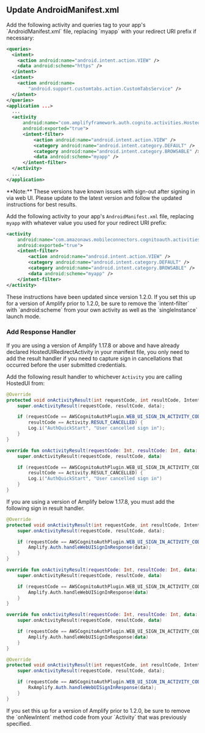 ## Update AndroidManifest.xml

<BlockSwitcher>
<Block name="v1.17.8+">
Add the following activity and queries tag to your app's `AndroidManifest.xml` file, replacing `myapp` with
your redirect URI prefix if necessary:

```xml
<queries>
  <intent>
    <action android:name="android.intent.action.VIEW" />
    <data android:scheme="https" />
  </intent>
  <intent>
    <action android:name=
        "android.support.customtabs.action.CustomTabsService" />
  </intent>
</queries>
<application ...>
  ...
  <activity
      android:name="com.amplifyframework.auth.cognito.activities.HostedUIRedirectActivity"
      android:exported="true">
      <intent-filter>
          <action android:name="android.intent.action.VIEW" />
          <category android:name="android.intent.category.DEFAULT" />
          <category android:name="android.intent.category.BROWSABLE" />
          <data android:scheme="myapp" />
      </intent-filter>
  </activity>
  ...
</application>
```

</Block>
<Block name="v1.17.7 and below">
**Note:** These versions have known issues with sign-out after signing in via web UI.
Please update to the latest version and follow the updated instructions for best results.

Add the following activity to your app's `AndroidManifest.xml` file, replacing `myapp` with
whatever value you used for your redirect URI prefix:

```xml
<activity
    android:name="com.amazonaws.mobileconnectors.cognitoauth.activities.CustomTabsRedirectActivity"
    android:exported="true">
    <intent-filter>
        <action android:name="android.intent.action.VIEW" />
        <category android:name="android.intent.category.DEFAULT" />
        <category android:name="android.intent.category.BROWSABLE" />
        <data android:scheme="myapp" />
    </intent-filter>
</activity>
```

<Callout>
These instructions have been updated since version 1.2.0. If you set this up for a version of Amplify prior to 1.2.0, be sure to remove the `intent-filter` with `android:scheme` from your own activity as well as the `singleInstance` launch mode.
</Callout>

</Block>
</BlockSwitcher>

### Add Response Handler

<Callout>
If you are using a version of Amplify 1.17.8 or above and have already declared HostedUIRedirectActivity in your manifest file, you only need to add the result handler if you need to capture sign in cancellations that occurred before the user submitted credentials.
</Callout>

Add the following result handler to whichever `Activity` you are calling HostedUI from:

<BlockSwitcher>
<Block name="Java">

```java
@Override
protected void onActivityResult(int requestCode, int resultCode, Intent data) {
    super.onActivityResult(requestCode, resultCode, data);

    if (requestCode == AWSCognitoAuthPlugin.WEB_UI_SIGN_IN_ACTIVITY_CODE &&
        resultCode == Activity.RESULT_CANCELLED) {
        Log.i("AuthQuickStart", "User cancelled sign in");
    }
}
```

</Block>
<Block name="Kotlin">

```kotlin
override fun onActivityResult(requestCode: Int, resultCode: Int, data: Intent?) {
    super.onActivityResult(requestCode, resultCode, data)

    if (requestCode == AWSCognitoAuthPlugin.WEB_UI_SIGN_IN_ACTIVITY_CODE &&
        resultCode == Activity.RESULT_CANCELLED) {
        Log.i("AuthQuickStart", "User cancelled sign in")
    }
}
```

 </Block>
</BlockSwitcher>

<Callout>
If you are using a version of Amplify below 1.17.8, you must add the following sign in result handler.
</Callout>

<BlockSwitcher>
<Block name="Java">

```java
@Override
protected void onActivityResult(int requestCode, int resultCode, Intent data) {
    super.onActivityResult(requestCode, resultCode, data);

    if (requestCode == AWSCognitoAuthPlugin.WEB_UI_SIGN_IN_ACTIVITY_CODE) {
        Amplify.Auth.handleWebUISignInResponse(data);
    }
}
```

</Block>
<Block name="Kotlin - Callbacks">

```kotlin
override fun onActivityResult(requestCode: Int, resultCode: Int, data: Intent?) {
    super.onActivityResult(requestCode, resultCode, data)

    if (requestCode == AWSCognitoAuthPlugin.WEB_UI_SIGN_IN_ACTIVITY_CODE) {
        Amplify.Auth.handleWebUISignInResponse(data)
    }
}
```

</Block>
<Block name="Kotlin - Coroutines">

```kotlin
override fun onActivityResult(requestCode: Int, resultCode: Int, data: Intent?) {
    super.onActivityResult(requestCode, resultCode, data)

    if (requestCode == AWSCognitoAuthPlugin.WEB_UI_SIGN_IN_ACTIVITY_CODE) {
        Amplify.Auth.handleWebUISignInResponse(data)
    }
}
```

</Block>
<Block name="RxJava">

```java
@Override
protected void onActivityResult(int requestCode, int resultCode, Intent data) {
    super.onActivityResult(requestCode, resultCode, data);

    if (requestCode == AWSCognitoAuthPlugin.WEB_UI_SIGN_IN_ACTIVITY_CODE) {
        RxAmplify.Auth.handleWebUISignInResponse(data);
    }
}
```

 </Block>
</BlockSwitcher>

<Callout>
If you set this up for a version of Amplify prior to 1.2.0, be sure to remove the `onNewIntent` method code from your `Activity` that was previously specified.
</Callout>
